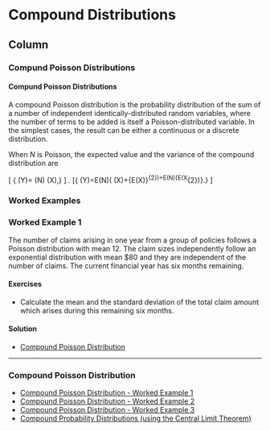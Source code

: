 
Compound Distributions {data-navmenu="Advanced Topics"}
===========================================================

Column {.tabset}
-----------------------------------

### Compund Poisson Distributions

<h4>Compund Poisson Distributions</h4>

A compound Poisson distribution is the probability distribution of the sum of a number of independent identically-distributed random variables, where the number of terms to be added is itself a Poisson-distributed variable. In the simplest cases, the result can be either a continuous or a discrete distribution.
<p>
When $N$ is Poisson, the expected value and the variance of the compound distribution are

\[ {\LARGE \operatorname {E} (Y)=\operatorname {E} (N)\operatorname {E} (X),} \] . \[{\LARGE \operatorname {Var} (Y)=E(N)(\operatorname {Var} (X)+{E(X)}^{2})=E(N){E(X^{2})}.} \]



### Worked Examples

<h3> Worked Example 1</h3>
The number of claims arising in one year from a group of policies follows a Poisson
distribution with mean 12. The claim sizes independently follow an exponential
distribution with mean \$80 and they are independent of the number of claims.
The current financial year has six months remaining.

<h4> Exercises </h4>
* Calculate the mean and the standard deviation of the total claim amount which arises
during this remaining six months.

<h4> Solution</h4>

* <a href = "https://youtu.be/WKiw2X1qh4I/"> Compound Poisson Distribution</a>


----------------


### Compound Poisson Distribution

* <a href = "https://youtu.be/xo6HyZtlx9Y/"> Compound Poisson Distribution - Worked Example 1</a>
* <a href = "https://youtu.be/xcR6kfGi1vI/"> Compound Poisson Distribution - Worked Example 2 </a>
* <a href = "https://youtu.be/WKiw2X1qh4I/"> Compound Poisson Distribution - Worked Example 3</a>
* <a href="https://youtu.be/ElBP4fuUxM8/">	Compound Probability Distributions (using the Central Limit Theorem)	</a>	
